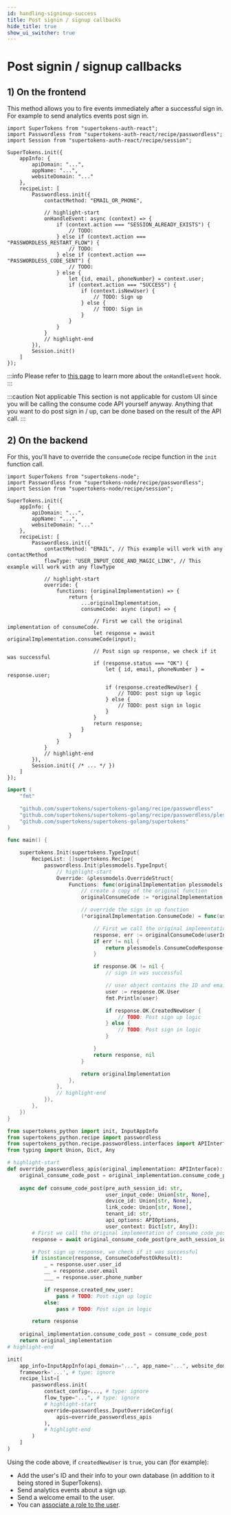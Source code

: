 ```yaml
---
id: handling-signinup-success
title: Post signin / signup callbacks
hide_title: true
show_ui_switcher: true
---
```



# Post signin / signup callbacks

## 1) On the frontend

<PreBuiltOrCustomUISwitcher>

<PreBuiltUIContent>

<FrontendPreBuiltUITabs>

<TabItem value="reactjs">

This method allows you to fire events immediately after a successful sign in. For example to send analytics events post sign in.

```tsx
import SuperTokens from "supertokens-auth-react";
import Passwordless from "supertokens-auth-react/recipe/passwordless";
import Session from "supertokens-auth-react/recipe/session";

SuperTokens.init({
    appInfo: {
        apiDomain: "...",
        appName: "...",
        websiteDomain: "..."
    },
    recipeList: [
        Passwordless.init({
            contactMethod: "EMAIL_OR_PHONE",

            // highlight-start
            onHandleEvent: async (context) => {
                if (context.action === "SESSION_ALREADY_EXISTS") {
                    // TODO:
                } else if (context.action === "PASSWORDLESS_RESTART_FLOW") {
                    // TODO:
                } else if (context.action === "PASSWORDLESS_CODE_SENT") {
                    // TODO:
                } else {
                    let {id, email, phoneNumber} = context.user;
                    if (context.action === "SUCCESS") {
                        if (context.isNewUser) {
                            // TODO: Sign up
                        } else {
                            // TODO: Sign in
                        }
                    }
                }
            }
            // highlight-end
        }),
        Session.init()
    ]
});
```

:::info
Please refer to [this page](../advanced-customizations/frontend-hooks/handle-event) to learn more about the `onHandleEvent` hook.
:::

</TabItem>

</FrontendPreBuiltUITabs>

</PreBuiltUIContent>

<CustomUIContent>

:::caution Not applicable
This section is not applicable for custom UI since you will be calling the consume code API yourself anyway. Anything that you want to do post sign in / up, can be done based on the result of the API call.
:::


</CustomUIContent>

</PreBuiltOrCustomUISwitcher>


## 2) On the backend

For this, you'll have to override the `consumeCode` recipe function in the `init` function call.

<BackendSDKTabs>
<TabItem value="nodejs">

```tsx
import SuperTokens from "supertokens-node";
import Passwordless from "supertokens-node/recipe/passwordless";
import Session from "supertokens-node/recipe/session";

SuperTokens.init({
    appInfo: {
        apiDomain: "...",
        appName: "...",
        websiteDomain: "..."
    },
    recipeList: [
        Passwordless.init({
            contactMethod: "EMAIL", // This example will work with any contactMethod
            flowType: "USER_INPUT_CODE_AND_MAGIC_LINK", // This example will work with any flowType

            // highlight-start
            override: {
                functions: (originalImplementation) => {
                    return {
                        ...originalImplementation,
                        consumeCode: async (input) => {
                            
                            // First we call the original implementation of consumeCode.
                            let response = await originalImplementation.consumeCode(input);

                            // Post sign up response, we check if it was successful
                            if (response.status === "OK") {
                                let { id, email, phoneNumber } = response.user;

                                if (response.createdNewUser) {
                                    // TODO: post sign up logic
                                } else {
                                    // TODO: post sign in logic
                                }
                            }
                            return response;
                        }
                    }
                }
            }
            // highlight-end
        }),
        Session.init({ /* ... */ })
    ]
});
```
</TabItem>
<TabItem value="go">

```go
import (
	"fmt"

	"github.com/supertokens/supertokens-golang/recipe/passwordless"
	"github.com/supertokens/supertokens-golang/recipe/passwordless/plessmodels"
	"github.com/supertokens/supertokens-golang/supertokens"
)

func main() {

	supertokens.Init(supertokens.TypeInput{
		RecipeList: []supertokens.Recipe{
			passwordless.Init(plessmodels.TypeInput{
				// highlight-start
				Override: &plessmodels.OverrideStruct{
					Functions: func(originalImplementation plessmodels.RecipeInterface) plessmodels.RecipeInterface {
						// create a copy of the original function
						originalConsumeCode := *originalImplementation.ConsumeCode

						// override the sign in up function
						(*originalImplementation.ConsumeCode) = func(userInput *plessmodels.UserInputCodeWithDeviceID, linkCode *string, preAuthSessionID string, tenantId string, userContext supertokens.UserContext) (plessmodels.ConsumeCodeResponse, error) {

							// First we call the original implementation of ConsumeCodeUp.
							response, err := originalConsumeCode(userInput, linkCode, preAuthSessionID, tenantId, userContext)
							if err != nil {
								return plessmodels.ConsumeCodeResponse{}, err
							}

							if response.OK != nil {
								// sign in was successful

								// user object contains the ID and email or phone number
								user := response.OK.User
								fmt.Println(user)

								if response.OK.CreatedNewUser {
									// TODO: Post sign up logic
								} else {
									// TODO: Post sign in logic
								}

							}
							return response, nil
						}

						return originalImplementation
					},
				},
				// highlight-end
			}),
		},
	})
}
```

</TabItem>
<TabItem value="python">

```python
from supertokens_python import init, InputAppInfo
from supertokens_python.recipe import passwordless
from supertokens_python.recipe.passwordless.interfaces import APIInterface, APIOptions, ConsumeCodePostOkResult
from typing import Union, Dict, Any

# highlight-start
def override_passwordless_apis(original_implementation: APIInterface):
    original_consume_code_post = original_implementation.consume_code_post
    
    async def consume_code_post(pre_auth_session_id: str,
                                user_input_code: Union[str, None],
                                device_id: Union[str, None],
                                link_code: Union[str, None],
                                tenant_id: str,
                                api_options: APIOptions,
                                user_context: Dict[str, Any]):
		# First we call the original implementation of consume_code_post.
        response = await original_consume_code_post(pre_auth_session_id, user_input_code, device_id, link_code, tenant_id, api_options, user_context)

        # Post sign up response, we check if it was successful
        if isinstance(response, ConsumeCodePostOkResult):
            _ = response.user.user_id
            __ = response.user.email
            ___ = response.user.phone_number

            if response.created_new_user:
                pass # TODO: Post sign up logic
            else:
                pass # TODO: Post sign in logic

        return response
        
    original_implementation.consume_code_post = consume_code_post
    return original_implementation
# highlight-end

init(
    app_info=InputAppInfo(api_domain="...", app_name="...", website_domain="..."),
    framework='...', # type: ignore
    recipe_list=[
        passwordless.init(
            contact_config=..., # type: ignore
            flow_type="...", # type: ignore
			# highlight-start
            override=passwordless.InputOverrideConfig(
                apis=override_passwordless_apis
            ),
			# highlight-end            
        )
    ]
)
```

</TabItem>
</BackendSDKTabs>

<!-- COPY SECTION -->
<!-- ./passwordless/common-customizations/handling-signinup-success.mdx -->
<!-- 1 -->

Using the code above, if `createdNewUser` is `true`, you can (for example):
- Add the user's ID and their info to your own database (in addition to it being stored in SuperTokens).
- Send analytics events about a sign up.
- Send a welcome email to the user.
- You can [associate a role to the user](/docs/userroles/managing-roles-and-users).

<!-- END COPY SECTION -->